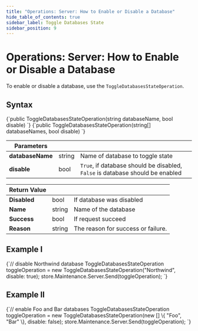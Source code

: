 ```yaml
---
title: "Operations: Server: How to Enable or Disable a Database"
hide_table_of_contents: true
sidebar_label: Toggle Databases State
sidebar_position: 9
---
```





# Operations: Server: How to Enable or Disable a Database
<LanguageSwitcher supportedLanguages={supportedLanguages} />
<LanguageContent language="csharp">


To enable or disable a database, use the `ToggleDatabasesStateOperation`.

## Syntax

<TabItem value="toggle_1" label="toggle_1">
<CodeBlock language="csharp">
{`public ToggleDatabasesStateOperation(string databaseName, bool disable)
`}
</CodeBlock>
</TabItem>

<TabItem value="toggle_2" label="toggle_2">
<CodeBlock language="csharp">
{`public ToggleDatabasesStateOperation(string[] databaseNames, bool disable) 
`}
</CodeBlock>
</TabItem>

| Parameters | | |
| ------------- | ------------- | ----- |
| **databaseName** | string | Name of database to toggle state |
| **disable** | bool | `True`, if database should be disabled, `False` is database should be enabled |

| Return Value | | |
| ------------- | -- | ----- |
| **Disabled** | bool | If database was disabled |
| **Name** | string | Name of the database |
| **Success** | bool | If request succeed |
| **Reason** | string | The reason for success or failure. |

## Example I

<TabItem value="toggle_1_0" label="toggle_1_0">
<CodeBlock language="csharp">
{`// disable Northwind database
ToggleDatabasesStateOperation toggleOperation = 
    new ToggleDatabasesStateOperation("Northwind", 
        disable: true);
store.Maintenance.Server.Send(toggleOperation);
`}
</CodeBlock>
</TabItem>

## Example II

<TabItem value="toggle_2_0" label="toggle_2_0">
<CodeBlock language="csharp">
{`// enable Foo and Bar databases
ToggleDatabasesStateOperation toggleOperation = 
    new ToggleDatabasesStateOperation(new [] \{ "Foo", "Bar" \}, 
        disable: false);
store.Maintenance.Server.Send(toggleOperation);
`}
</CodeBlock>
</TabItem>

</LanguageContent>

<!---

-->